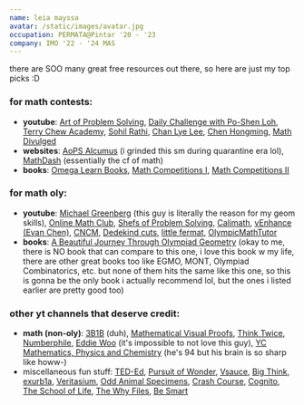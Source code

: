 ```yaml
---
name: leia mayssa
avatar: /static/images/avatar.jpg
occupation: PERMATA@Pintar '20 - '23
company: IMO '22 - '24 MAS
---
```



there are SOO many great free resources out there, so here are just my top picks :D
### for math contests:
- **youtube**: [Art of Problem Solving](https://www.youtube.com/@ArtofProblemSolving/videos)\, [Daily Challenge with Po-Shen Loh](https://www.youtube.com/@PoShenLoh)\, [Terry Chew Academy](https://www.youtube.com/@TerryChewAcademy)\, [Sohil Rathi](https://www.youtube.com/@SohilRathi)\, [Chan Lye Lee](https://www.youtube.com/@chanlyelee)\, [Chen Hongming](https://www.youtube.com/@ChenHongming/videos), [Math Divulged](https://www.youtube.com/@mathdivulged1092/videos)
- **websites**: [AoPS Alcumus](https://artofproblemsolving.com/alcumus) (i grinded this sm during quarantine era lol)\, [MathDash](https://mathdash.live/) (essentially the cf of math)
- **books**: [Omega Learn Books](https://www.omegalearn.org/books)\, [Math Competitions I](https://drive.google.com/file/d/1B-gJJQUtcOKAaHeNGzRL1assWxEwtu0j/view)\, [Math Competitions II](https://drive.google.com/file/d/1qCZh7ro6UfbmRivpBafEmJ0HRXNh0H3t/view)

### for math oly:
- **youtube**: [Michael Greenberg](https://www.youtube.com/@michaelgreenberg782) (this guy is literally the reason for my geom skills)\, [Online Math Club](https://www.youtube.com/@OMath/videos)\, [Shefs of Problem Solving](https://www.youtube.com/@ShefsofProblemSolving)\, [Calimath](https://www.youtube.com/@calimath6701)\, [vEnhance (Evan Chen)](https://www.youtube.com/@vEnhance)\, [CNCM](https://www.youtube.com/@CNCMath)\, [Dedekind cuts](https://www.youtube.com/@dedekindcuts3589)\, [little fermat](https://www.youtube.com/@littlefermat)\, [OlympicMathTutor](https://www.youtube.com/@OlympicMathTutor)
- **books**: [A Beautiful Journey Through Olympiad Geometry](https://www.olympiadgeometry.com/the-book.html) (okay to me, there is NO book that can compare to this one, i love this book w my life, there are other great books too like EGMO, MONT, Olympiad Combinatorics, etc. but none of them hits the same like this one, so this is gonna be the only book i actually recommend lol, but the ones i listed earlier are pretty good too)

### other yt channels that deserve credit:
- **math (non-oly)**: [3B1B](https://www.youtube.com/@3blue1brown) (duh)\, [Mathematical Visual Proofs](https://www.youtube.com/@MathVisualProofs)\, [Think Twice](https://www.youtube.com/@ThinkTwiceLtu)\, [Numberphile](https://www.youtube.com/@numberphile)\, [Eddie Woo](https://www.youtube.com/@misterwootube) (it's impossible to not love this guy)\, [YC Mathematics, Physics and Chemistry](https://www.youtube.com/@ycmathematicsphysicsandche5659) (he's 94 but his brain is so sharp like howw-)
- miscellaneous fun stuff: [TED-Ed](https://www.youtube.com/@TEDEd)\, [Pursuit of Wonder](https://www.youtube.com/@PursuitofWonder)\, [Vsauce](https://www.youtube.com/@Vsauce)\, [Big Think](https://www.youtube.com/@bigthink)\, [exurb1a](https://www.youtube.com/@Exurb1a)\, [Veritasium](https://www.youtube.com/@veritasium)\, [Odd Animal Specimens](https://www.youtube.com/@OddAnimalSpecimens)\, [Crash Course](https://www.youtube.com/@crashcourse)\, [Cognito](https://www.youtube.com/@Cognitoedu)\, [The School of Life](https://www.youtube.com/@theschooloflifetv)\, [The Why Files](https://www.youtube.com/@TheWhyFiles)\, [Be Smart](https://www.youtube.com/@besmart)
